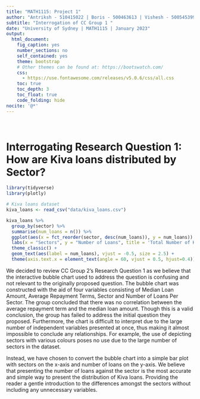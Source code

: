 ```yaml
---
title: "MATH1115: Project 1"
author: "Antriksh - 510415022 | Boris - 500463613 | Vishesh - 500545399 | Alex - 500459111"
subtitle: "Interrogation of CC Group 1 "
date: "University of Sydney | MATH1115 | January 2023"
output:
  html_document:
    fig_caption: yes
    number_sections: no
    self_contained: yes
    theme: bootstrap
    # Other themes can be found at: https://bootswatch.com/
    css: 
      - https://use.fontawesome.com/releases/v5.0.6/css/all.css
    toc: true
    toc_depth: 3
    toc_float: true
    code_folding: hide
nocite: '@*'
---
```


<br>

# Interrogating Research Question 1: How are Kiva loans distributed by Sector?


```r
library(tidyverse)
library(plotly)

# Kiva loans dataset
kiva_loans <- read_csv("data/kiva_loans.csv")
```

```r
kiva_loans %>%
  group_by(sector) %>%
  summarise(num_loans = n()) %>%
  ggplot(aes(x = fct_reorder(sector, desc(num_loans)), y = num_loans)) + geom_bar(fill = "cornflowerblue", color = "black", stat = "identity", position = "dodge", width = 0.8) +   # Represents the data as column chart
  labs(x = "Sectors", y = "Number of Loans", title = 'Total Number of Kiva loans per sector') +
  theme_classic() + 
  geom_text(aes(label = num_loans), vjust = -0.5, size = 2.5) +
  theme(axis.text.x = element_text(angle = 60, vjust = 0.5, hjust=0.4))
```
We decided to review CC Group 2's Research Question 1 as we believe that the interactive bubble chart used to address the question is confusing and not relevant to the originally proposed question. The bubble chart was constructed with the aid of four variables consisting of Median Loan Amount, Average Repayment Terms, Sector and Number of Loans Per Sector. The group concluded that there was no correlation between the average repayment term and the median loan amount. Though this is a valid conclusion, the group has failed to address the initial question they proposed. Furthermore, the chart is difficult to interpret due to the large number of independent variables presented at once, thus making it almost impossible to conclude any relationships. For example, the use of depicting sectors with various colours poses no use due to the large number of sectors in the dataset. 

Instead, we have chosen to convert the bubble chart into a simple bar plot with sectors on the x-axis and number of loans on the y-axis. We believe that presenting the number of loans against the sector is the most accurate and simple way to present the distribution of Kiva loans. Providing the reader a gentle introduction to the differences amongst the sectors without including any unnecessary variables.


<br>
